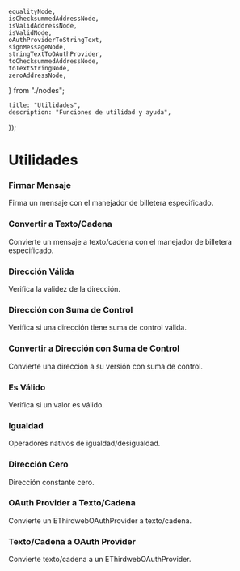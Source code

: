 	equalityNode,
	isChecksummedAddressNode,
	isValidAddressNode,
	isValidNode,
	oAuthProviderToStringText,
	signMessageNode,
	stringTextToOAuthProvider,
	toChecksummedAddressNode,
	toTextStringNode,
	zeroAddressNode,
} from "./nodes";

	title: "Utilidades",
	description: "Funciones de utilidad y ayuda",
});

# Utilidades

### Firmar Mensaje
Firma un mensaje con el manejador de billetera especificado.
<Blueprint code={signMessageNode} className='w-full h-48' />

### Convertir a Texto/Cadena
Convierte un mensaje a texto/cadena con el manejador de billetera especificado.
<Blueprint code={toTextStringNode} className='w-full h-40' />

### Dirección Válida
Verifica la validez de la dirección.
<Blueprint code={isValidAddressNode} className='w-full h-32' />

### Dirección con Suma de Control
Verifica si una dirección tiene suma de control válida.
<Blueprint code={isChecksummedAddressNode} className='w-full h-32' />

### Convertir a Dirección con Suma de Control
Convierte una dirección a su versión con suma de control.
<Blueprint code={toChecksummedAddressNode} className='w-full h-32' />

### Es Válido
Verifica si un valor es válido.
<Blueprint code={isValidNode} className='w-full h-48' />

### Igualdad
Operadores nativos de igualdad/desigualdad.
<Blueprint code={equalityNode} className='w-full h-60' />

### Dirección Cero
Dirección constante cero.
<Blueprint code={zeroAddressNode} className='w-full h-28' />

### OAuth Provider a Texto/Cadena
Convierte un EThirdwebOAuthProvider a texto/cadena.
<Blueprint code={oAuthProviderToStringText} className="w-full h-32" />

### Texto/Cadena a OAuth Provider
Convierte texto/cadena a un EThirdwebOAuthProvider.
<Blueprint code={stringTextToOAuthProvider} className="w-full h-32" />

